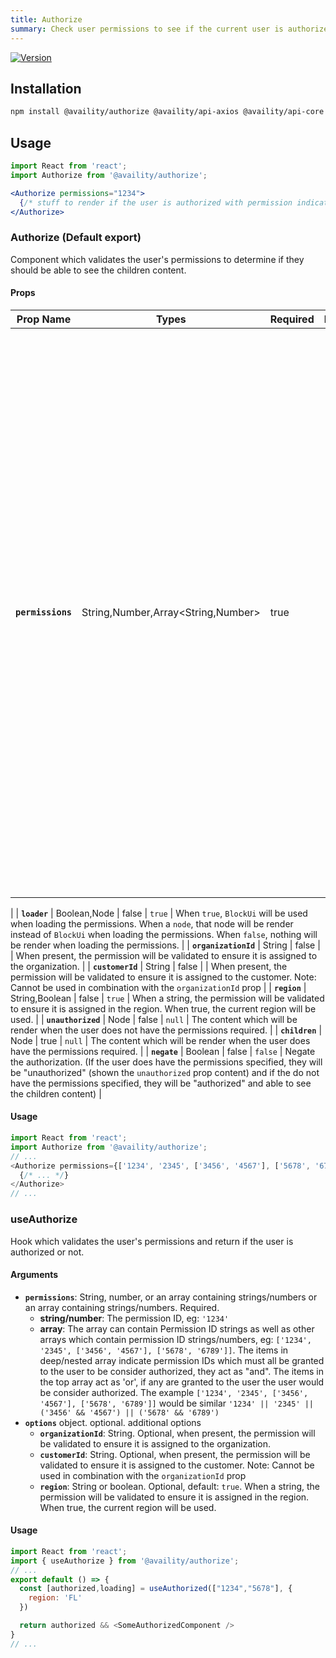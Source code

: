 ```yaml
---
title: Authorize
summary: Check user permissions to see if the current user is authorized to see your content.
---
```


[![Version](https://img.shields.io/npm/v/@availity/authorize.svg?style=for-the-badge)](https://www.npmjs.com/package/@availity/authorize)

## Installation

```bash
npm install @availity/authorize @availity/api-axios @availity/api-core axios --save
```

## Usage


```jsx
import React from 'react';
import Authorize from '@availity/authorize';

<Authorize permissions="1234">
  {/* stuff to render if the user is authorized with permission indicated above */}
</Authorize>
```

### Authorize (Default export)
Component which validates the user's permissions to determine if they should be able to see the children content.

#### Props

| Prop Name            | Types                              | Required | Default  | Description                                                                                                                                                                                                                                                                                                                                                                                                                                                                                                                                                                                                         |
| -------------        | -------                            | -------- | -------- | --------------------------------------------------------------------------------------                                                                                                                                                                                                                                                                                                                                                                                                                                                                                                                              |
| **`permissions`**    | String,Number,Array<String,Number> | true     |          | `permissions` can either be a string, eg: `"1234"`, a number, eg: `1234` or an array, which can contain permission ID strings as well as other arrays which contain permission ID strings/numbers, eg: `['1234', '2345', ['3456', '4567'], ['5678', '6789']]`. The items in deep/nested array indicate permission IDs which must all be granted to the user to be consider authorized, they act as "and". The items in the top array act as 'or', if any are granted to the user the user would be consider authorized. The example `['1234', '2345', ['3456', '4567'], ['5678', '6789']]` would be similar `'1234' |  | '2345' |  | ('3456' && '4567') |  | ('5678' && '6789')`
|
| **`loader`**         | Boolean,Node                       | false    | `true`   | When `true`, `BlockUi` will be used when loading the permissions. When a `node`, that node will be render instead of `BlockUi` when loading the permissions. When `false`, nothing will be render when loading the permissions.
|
| **`organizationId`** | String                             | false    |          | When present, the permission will be validated to ensure it is assigned to the organization.                                                                                                                                                                                                                                                                                                                                                                                                                                                                                                                        |
| **`customerId`**     | String                             | false    |          | When present, the permission will be validated to ensure it is assigned to the customer. Note: Cannot be used in combination with the `organizationId` prop                                                                                                                                                                                                                                                                                                                                                                                                                                                         |
| **`region`**         | String,Boolean                     | false    | `true`   | When a string, the permission will be validated to ensure it is assigned in the region. When true, the current region will be used.                                                                                                                                                                                                                                                                                                                                                                                                                                                                                 |
| **`unauthorized`**   | Node                               | false    | `null`   | The content which will be render when the user does not have the permissions required.                                                                                                                                                                                                                                                                                                                                                                                                                                                                                                                              |
| **`children`**       | Node                               | true     | `null`   | The content which will be render when the user does have the permissions required.                                                                                                                                                                                                                                                                                                                                                                                                                                                                                                                                  |
| **`negate`**         | Boolean                            | false    | `false`  | Negate the authorization. (If the user does have the permissions specified, they will be "unauthorized" (shown the `unauthorized` prop content) and if the do not have the permissions specified, they will be "authorized" and able to see the children content)                                                                                                                                                                                                                                                                                                                                                   |

#### Usage

```javascript
import React from 'react';
import Authorize from '@availity/authorize';
// ... 
<Authorize permissions={['1234', '2345', ['3456', '4567'], ['5678', '6789']]} organizationId="1495">
  {/* ... */}
</Authorize>
// ...
```

### useAuthorize
Hook which validates the user's permissions and return if the user is authorized or not.

#### Arguments

- **`permissions`**: String, number, or an array containing strings/numbers or an array containing strings/numbers. Required.
  - **string/number**: The permission ID, eg: `'1234'`
  - **array**: The array can contain Permission ID strings as well as other arrays which contain permission ID strings/numbers, eg: `['1234', '2345', ['3456', '4567'], ['5678', '6789']]`. The items in deep/nested array indicate permission IDs which must all be granted to the user to be consider authorized, they act as "and". The items in the top array act as 'or', if any are granted to the user the user would be consider authorized. The example `['1234', '2345', ['3456', '4567'], ['5678', '6789']]` would be similar `'1234' || '2345' || ('3456' && '4567') || ('5678' && '6789')`
- **`options`** object. optional. additional options
  - **`organizationId`**: String. Optional, when present, the permission will be validated to ensure it is assigned to the organization.
  - **`customerId`**:  String. Optional, when present, the permission will be validated to ensure it is assigned to the customer. Note: Cannot be used in combination with the `organizationId` prop
  - **`region`**:  String or boolean. Optional, default: `true`. When a string, the permission will be validated to ensure it is assigned in the region. When true, the current region will be used.

#### Usage

```javascript
import React from 'react';
import { useAuthorize } from '@availity/authorize';
// ... 
export default () => {
  const [authorized,loading] = useAuthorized(["1234","5678"], {
    region: 'FL'
  })

  return authorized && <SomeAuthorizedComponent />
}
// ...
```
